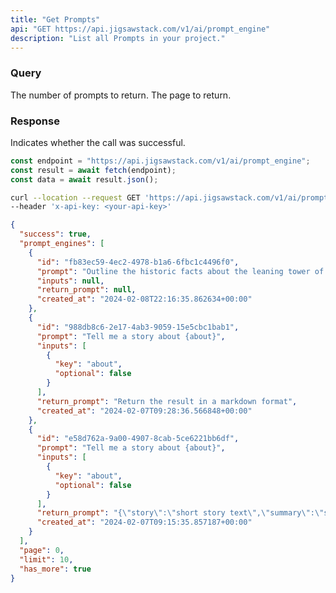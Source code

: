 ```yaml
---
title: "Get Prompts"
api: "GET https://api.jigsawstack.com/v1/ai/prompt_engine"
description: "List all Prompts in your project."
---
```


### Query

<ParamField query="limit" default="30" type="string">
  The number of prompts to return.
</ParamField>

<ParamField query="page" default="1" type="string">
  The page to return.
</ParamField>

<Snippet file="header.mdx" />

### Response

<ResponseField name="success" type="boolean">
  Indicates whether the call was successful.
</ResponseField>

<RequestExample>

```javascript Node.js
const endpoint = "https://api.jigsawstack.com/v1/ai/prompt_engine";
const result = await fetch(endpoint);
const data = await result.json();
```

```bash cURL
curl --location --request GET 'https://api.jigsawstack.com/v1/ai/prompt_engine' \
--header 'x-api-key: <your-api-key>'
```

</RequestExample>

<ResponseExample>

```json Response
{
  "success": true,
  "prompt_engines": [
    {
      "id": "fb83ec59-4ec2-4978-b1a6-6fbc1c4496f0",
      "prompt": "Outline the historic facts about the leaning tower of pisa",
      "inputs": null,
      "return_prompt": null,
      "created_at": "2024-02-08T22:16:35.862634+00:00"
    },
    {
      "id": "988db8c6-2e17-4ab3-9059-15e5cbc1bab1",
      "prompt": "Tell me a story about {about}",
      "inputs": [
        {
          "key": "about",
          "optional": false
        }
      ],
      "return_prompt": "Return the result in a markdown format",
      "created_at": "2024-02-07T09:28:36.566848+00:00"
    },
    {
      "id": "e58d762a-9a00-4907-8cab-5ce6221bb6df",
      "prompt": "Tell me a story about {about}",
      "inputs": [
        {
          "key": "about",
          "optional": false
        }
      ],
      "return_prompt": "{\"story\":\"short story text\",\"summary\":\"summary of story\"}",
      "created_at": "2024-02-07T09:15:35.857187+00:00"
    }
  ],
  "page": 0,
  "limit": 10,
  "has_more": true
}
```

</ResponseExample>

